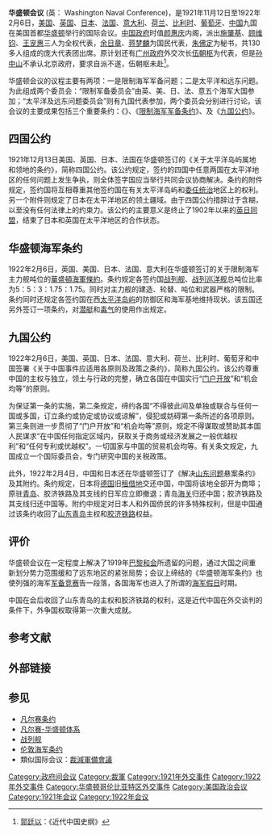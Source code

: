 '''华盛顿会议''' (英： Washington Naval Conference)，是1921年11月12日至1922年2月6日，[[美国|美国]]、[[英国|英国]]、[[日本|日本]]、[[法国|法国]]、[[意大利|意大利]]、[[荷兰|荷兰]]、[[比利时|比利时]]、[[葡萄牙|葡萄牙]]、[[中国|中国]]九国在美国首都[[华盛顿市|华盛顿]]举行的国际会议。[[北洋政府|中国政府]]时值[[颜惠庆|颜惠庆]]内阁，派出[[施肇基|施肇基]]、[[顾维钧|顾维钧]]、[[王宠惠|王宠惠]]三人为全权代表，[[余日章|余日章]]、[[蒋梦麟|蒋梦麟]]为国民代表，[[朱佛定|朱佛定]]为秘书，共130多人组成的庞大代表团出席。原计划还有[[广州中华民国政府|广州政府]]外交次长[[伍朝枢|伍朝枢]]为代表，但是[[孙中山|孙中山]]不承认北京政府，要求自派不遂，伍朝枢未赴<ref>[[郭廷以|郭廷以]]：《近代中国史纲》</ref>。

华盛顿会议的议程主要有两项：一是限制海军军备问题；二是太平洋和远东问题。为此组成两个委员会：“限制军备委员会”由英、美、日、法、意五个海军大国参加；“太平洋及远东问题委员会”则有九国代表参加，两个委员会分别进行讨论。该会议的主要成果包括三个重要条约：《{{le|四国公约|Four-Power Treaty}}》、《[[限制海军军备条约|限制海军军备条约]]》、及《[[九国公约|九国公约]]》。

== 四国公约 ==
1921年12月13日美国、英国、日本、法国在华盛顿签订的《关于太平洋岛屿属地和领地的条约》，简称四国公约。该公约规定，签约的四国中任意两国在太平洋地区的任何问题上发生争执，则全体签字国应当举行共同会议协商解决。条约的附件规定，签约国将互相尊重其他签约国在有关太平洋岛屿和[[委任统治|委任统治]]地区上的权利。另一个附件则规定了日本在太平洋地区的领土疆域。由于四国公约措辞过于含糊，以至没有任何法律上的约束力。该公约的主要意义是终止了1902年以来的[[英日同盟|英日同盟]]，结束了日本和英国在太平洋地区的合作状态。

== 华盛顿海军条约 ==
1922年2月6日，英国、美国、日本、法国、意大利在华盛顿签订的关于限制海军主力舰吨位的[[華盛頓海軍條約|華盛頓海軍條約]]。条约规定各签约国[[战列舰|战列舰]]、[[战列巡洋舰|战列巡洋舰]]总吨位比率为5：5：3：1.75：1.75。同时对主力舰的建造、轮替、吨位和武器严格的限制。条约同时还规定各签约国在西[[太平洋|太平洋]][[岛屿|岛屿]]的防御区和海军基地维持现状。该五国还另外签订一项条约，对[[潜艇|潜艇]]和[[毒气|毒气]]的使用作出规定。

== 九国公约 ==
{{main|九国公约}}

1922年2月6日，美国、英国、日本、法国、意大利、荷兰、比利时、葡萄牙和中国签署《关于中国事件应适用各原则及政策之条约》，简称九国公约。该公约尊重中国的主权与独立，领土与行政的完整，确立各国在中国实行“[[门户开放|门户开放]]”和“机会均等”的原则。

为保证第一条的实施，第二条规定，缔约各国“不得彼此间及单独或联合与任何一国或多国，订立条约或协定或协议或谅解”，侵犯或妨碍第一条所述的各项原则。第三条则进一步贯彻了“门户开放”和“机会均等”原则，规定不得谋取或赞助其本国人民谋求“在中国任何指定区域内，获取关于商务或经济发展之一般优越权利”和“任何专利或优越权”。一切国家与中国的贸易机会均等。有关条文规定，九国成立一个国际委员会，专门研究中国的关税政策。

此外，1922年2月4日，中国和日本还在华盛顿签订了《解决[[山东问题|山东问题]]悬案条约》及其附约。条约规定，日本将[[德国|德国]]旧[[租借地|租借地]]交还中国，中国将该地全部开为商埠；原驻[[青岛|青岛]]、胶济铁路及其支线的日军应立即撤退；青岛[[海关|海关]]归还中国；胶济铁路及其支线归还中国等。附约中规定对日本人和外国侨民的许多特殊权利，但是中国通过该条约收回了[[山东|山东]][[青岛|青岛]]主权和[[胶济铁路|胶济铁路]]权益。

== 评价 ==
华盛顿会议在一定程度上解决了1919年[[巴黎和会|巴黎和会]]所遗留的问题，通过大国之间重新划分势力范围缓和了远东地区的紧张局势；会议上缔结的《华盛顿海军条约》也使列强的海军[[军备竞赛|军备竞赛]]告一段落，各国海军也进入了所谓的[[海军假日|海军假日]]时期。

中国在会后收回了山东青岛的主权和胶济铁路的权利，这是近代中国在外交谈判的条件下，外争国权取得第一次重大成就。

== 参考文献 ==
{{Reflist}}

== 外部链接 ==

== 参见 ==
{{Portal box|国际关系|中华民国|历史}}
* [[凡尔赛条约|凡尔赛条约]]
* [[凡尔赛-华盛顿体系|凡尔赛-华盛顿体系]]
* [[战列舰|战列舰]]
* [[伦敦海军条约|伦敦海军条约]]
* 類似国际会议：[[裁減軍備會議|裁減軍備會議]]

{{北洋政府時期中華民國外交}}

[[Category:政府间会议|Category:政府间会议]]
[[Category:裁軍|Category:裁軍]]
[[Category:1921年外交事件|Category:1921年外交事件]]
[[Category:1922年外交事件|Category:1922年外交事件]]
[[Category:华盛顿哥伦比亚特区外交事件|Category:华盛顿哥伦比亚特区外交事件]]
[[Category:美国政治会议|Category:美国政治会议]]
[[Category:1921年会议|Category:1921年会议]]
[[Category:1922年会议|Category:1922年会议]]